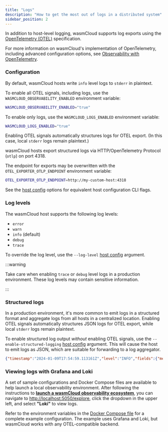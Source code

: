 ```yaml
---
title: "Logs"
description: "How to get the most out of logs in a distributed system"
sidebar_position: 2
---
```


In addition to host-level logging, wasmCloud supports log exports using the [OpenTelemetry (OTEL)](https://opentelemetry.io/) specification.

For more information on wasmCloud's implementation of OpenTelemetry, including advanced configuration options, see [Observability with OpenTelemetry](/docs/1.0/deployment/observability/observability-with-opentelemetry).

### Configuration

By default, wasmCloud hosts write `info` level logs to `stderr` in plaintext.

To enable all OTEL signals, including logs, use the `WASMCLOUD_OBSERVABILITY_ENABLED` environment variable:

```bash
WASMCLOUD_OBSERVABILITY_ENABLED="true"
```

To enable only logs, use the `WASMCLOUD_LOGS_ENABLED` environment variable:

```bash
WASMCLOUD_LOGS_ENABLED="true"
```

Enabling OTEL signals automatically structures logs for OTEL export. (In this case, local `stderr` logs remain plaintext.)

wasmCloud hosts export structured logs via HTTP/OpenTelemetry Protocol (`otlp`) on port 4318.

The endpoint for exports may be overwritten with the `OTEL_EXPORTER_OTLP_ENDPOINT` environment variable:

```bash
OTEL_EXPORTER_OTLP_ENDPOINT=http://my-custom-host:4318
```

See the [host config](/docs/1.0/reference/host-config) options for equivalent host configuration CLI flags.

### Log levels

The wasmCloud host supports the following log levels:

- `error`
- `warn`
- `info` (default)
- `debug`
- `trace`

To override the log level, use the `--log-level` [host config](/docs/1.0/reference/host-config) argument.

:::warning

Take care when enabling `trace` or `debug` level logs in a production environment. These log levels may contain sensitive information.

:::

### Structured logs

In a production environment, it's more common to emit logs in a structured format and aggregate logs from all hosts in a centralized location. Enabling OTEL signals automatically structures JSON logs for OTEL export, while local `stderr` logs remain plaintext.

To enable structured log output *without* enabling OTEL signals, use the `--enable-structured-logging` [host config](/docs/1.0/reference/host-config) argument. This will cause the host to emit logs as JSON, which are suitable for forwarding to a log aggregator.

```json
{"timestamp":"2024-01-09T17:54:59.113161Z","level":"INFO","fields":{"message":"wasmCloud host started","host_id":"NDBYMWNPI3GSXBNM6H4WG6JTVB7K42KQWPOPICMIBVUXQL36ISJZHK4D"},"target":"wasmcloud_host::wasmbus"}
```

### Viewing logs with Grafana and Loki

A set of sample configurations and Docker Compose files are available to help launch a local observability environment. After following the instructions to [**launch a wasmCloud observability ecosystem**](/docs/1.0/deployment/observability/observability-with-opentelemetry#launch-a-wasmcloud-observability-ecosystem), you can navigate to [http://localhost:5050/explore](http://localhost:5050/explore), click the dropdown in the upper left, and select **"Loki"** to view logs.

Refer to the environment variables in the [Docker Compose file](https://github.com/wasmCloud/wasmCloud/blob/main/examples/docker/docker-compose-otel.yml) for a complete example configuration. The example uses Grafana and Loki, but wasmCloud works with any OTEL-compatible backend.
